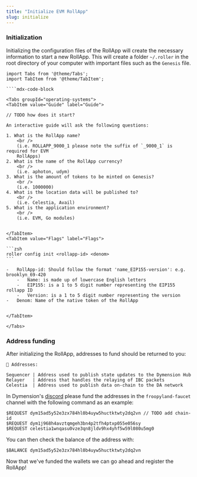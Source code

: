 ```yaml
---
title: "Initialize EVM RollApp"
slug: initialize
---
```


### Initialization

Initializing the configuration files of the RollApp will create the necessary information to start a new RollApp. This will create a folder `~/.roller` in the root directory of your computer with important files such as the `Genesis` file.

`````mdx-code-block
import Tabs from '@theme/Tabs';
import TabItem from '@theme/TabItem';

````mdx-code-block

<Tabs groupId="operating-systems">
<TabItem value="Guide" label="Guide">

// TODO how does it start?

An interactive guide will ask the following questions:

1. What is the RollApp name?
    <br />
    (i.e. ROLLAPP_9000_1 please note the suffix of `_9000_1` is required for EVM
    RollApps)
2. What is the name of the RollApp currency?
    <br />
    (i.e. aphoton, udym)
3. What is the amount of tokens to be minted on Genesis?
    <br />
    (i.e. 1000000)
4. What is the location data will be published to?
    <br />
    (i.e. Celestia, Avail)
5. What is the application environment?
    <br />
    (i.e. EVM, Go modules)


</TabItem>
<TabItem value="Flags" label="Flags">

```zsh
roller config init <rollapp-id> <denom>
```

-   RollApp-id: Should follow the format 'name_EIP155-version': e.g. brooklyn_69-420
    -   Name: is made up of lowercase English letters
    -   EIP155: is a 1 to 5 digit number representing the EIP155 rollapp ID
    -   Version: is a 1 to 5 digit number representing the version
-   Denom: Name of the native token of the RollApp


</TabItem>

</Tabs>
`````

### Address funding

After initializing the RollApp, addresses to fund should be returned to you:

```
🔑 Addresses:

Sequencer | Address used to publish state updates to the Dymension Hub
Relayer   | Address that handles the relaying of IBC packets
Celestia  | Address used to publish data on-chain to the DA network
```

In Dymension's [discord](discord.gg/dymension) please fund the addresses in the `froopyland-faucet` channel with the following command as an example:

```
$REQUEST dym15ad5y52e3zx784hl0b4uyw5huctktwty2dq2vn // TODO add chain-id
$REQUEST dym1j968h4avztqmgeh3bn4p2tfh4ptxp055e056sy
$REQUEST celestia1wnqasu0vze3qn8jldv9hx4yhf5w59l080u5mg0
```

You can then check the balance of the address with:

```
$BALANCE dym15ad5y52e3zx784hl0b4uyw5huctktwty2dq2vn
```

Now that we've funded the wallets we can go ahead and register the RollApp!
